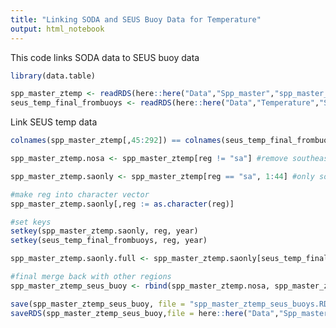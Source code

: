 ```yaml
---
title: "Linking SODA and SEUS Buoy Data for Temperature"
output: html_notebook
---
```


This code links SODA data to SEUS buoy data

```r
library(data.table)

spp_master_ztemp <- readRDS(here::here("Data","Spp_master","spp_master_ztemp.rds"))
seus_temp_final_frombuoys <- readRDS(here::here("Data","Temperature","SEUS_buoy", "seus_temp_final_frombuoys.rds"))


```

Link SEUS temp data
```r

colnames(spp_master_ztemp[,45:292]) == colnames(seus_temp_final_frombuoys[,3:250]) #check to make sure column names are right

spp_master_ztemp.nosa <- spp_master_ztemp[reg != "sa"] #remove southeast US

spp_master_ztemp.saonly <- spp_master_ztemp[reg == "sa", 1:44] #only southeast US

#make reg into character vector 
spp_master_ztemp.saonly[,reg := as.character(reg)]

#set keys
setkey(spp_master_ztemp.saonly, reg, year)
setkey(seus_temp_final_frombuoys, reg, year)

spp_master_ztemp.saonly.full <- spp_master_ztemp.saonly[seus_temp_final_frombuoys, on = c("reg","year")]

#final merge back with other regions
spp_master_ztemp_seus_buoy <- rbind(spp_master_ztemp.nosa, spp_master_ztemp.saonly.full)

save(spp_master_ztemp_seus_buoy, file = "spp_master_ztemp_seus_buoys.RData")
saveRDS(spp_master_ztemp_seus_buoy,file = here::here("Data","Spp_master","spp_master_ztemp_seus_buoy.rds"))

```

